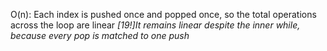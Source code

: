 O(n):
    Each index is pushed once and popped once, so the total operations across the loop are linear
    *[19!]It remains linear despite the inner while, because every pop is matched to one push*